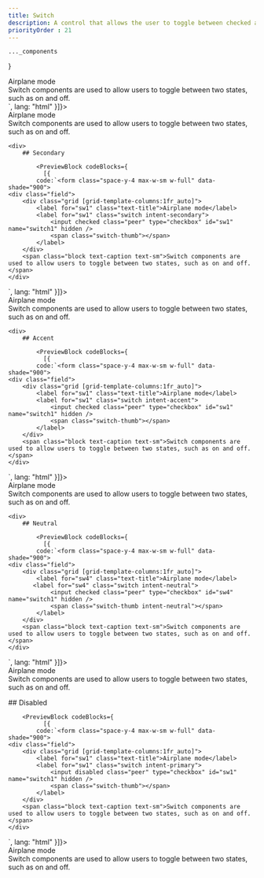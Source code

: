 ```yaml
---
title: Switch
description: A control that allows the user to toggle between checked and not checked.
priorityOrder : 21
---
```



    ..._components
}

<div className="space-y-20">
    <PreviewBlock codeBlocks={
              [{
            code:`<form class="space-y-4 max-w-sm w-full" data-shade="900">
    <div class="field">
        <div class="grid [grid-template-columns:1fr_auto]">
            <label for="sw1" class="text-title">Airplane mode</label>
            <label for="sw1" class="switch intent-primary">
                <input checked class="peer" type="checkbox" id="sw1" name="switch1" hidden />
                <span class="switch-thumb"></span>
            </label>
        </div>
        <span class="block text-caption text-sm">Switch components are used to allow users to toggle between two states, such as on and off.</span>
    </div>
</form>`,
              lang: "html"
          }]}>
        <form class="space-y-4 max-w-sm w-full" data-shade="900">
            <div class="field">
                <div class="grid [grid-template-columns:1fr_auto]">
                    <label for="sw1" class="text-title">Airplane mode</label>
                    <label for="sw1" class="switch intent-primary">
                        <input checked class="peer" type="checkbox" id="sw1" name="switch1" hidden />
                        <span class="switch-thumb"></span>
                    </label>
                </div>
                <span class="block text-caption text-sm">Switch components are used to allow users to toggle between two states, such as on and off.</span>
            </div>
        </form>
    </PreviewBlock>

    <div>
        ## Secondary

            <PreviewBlock codeBlocks={
              [{
            code:`<form class="space-y-4 max-w-sm w-full" data-shade="900">
    <div class="field">
        <div class="grid [grid-template-columns:1fr_auto]">
            <label for="sw1" class="text-title">Airplane mode</label>
            <label for="sw1" class="switch intent-secondary">
                <input checked class="peer" type="checkbox" id="sw1" name="switch1" hidden />
                <span class="switch-thumb"></span>
            </label>
        </div>
        <span class="block text-caption text-sm">Switch components are used to allow users to toggle between two states, such as on and off.</span>
    </div>
</form>`,
              lang: "html"
          }]}>
            <form class="space-y-4 max-w-sm w-full" data-shade="900">
                <div class="field">
                    <div class="grid [grid-template-columns:1fr_auto]">
                        <label for="sw2" class="text-title">Airplane mode</label>
                        <label for="sw2" class="switch intent-secondary">
                            <input checked class="peer" type="checkbox" id="sw2" name="switch1" hidden />
                            <span class="switch-thumb"></span>
                        </label>
                    </div>
                    <span class="block text-caption text-sm">Switch components are used to allow users to toggle between two states, such as on and off.</span>
                </div>
            </form>
        </PreviewBlock>
    </div>

    <div>
        ## Accent

            <PreviewBlock codeBlocks={
              [{
            code:`<form class="space-y-4 max-w-sm w-full" data-shade="900">
    <div class="field">
        <div class="grid [grid-template-columns:1fr_auto]">
            <label for="sw1" class="text-title">Airplane mode</label>
            <label for="sw1" class="switch intent-accent">
                <input checked class="peer" type="checkbox" id="sw1" name="switch1" hidden />
                <span class="switch-thumb"></span>
            </label>
        </div>
        <span class="block text-caption text-sm">Switch components are used to allow users to toggle between two states, such as on and off.</span>
    </div>
</form>`,
              lang: "html"
          }]}>
            <form class="space-y-4 max-w-sm w-full" data-shade="900">
                <div class="field">
                    <div class="grid [grid-template-columns:1fr_auto]">
                        <label for="sw3" class="text-title">Airplane mode</label>
                        <label for="sw3" class="switch intent-accent">
                            <input checked class="peer" type="checkbox" id="sw3" name="switch1" hidden />
                            <span class="switch-thumb"></span>
                        </label>
                    </div>
                    <span class="block text-caption text-sm">Switch components are used to allow users to toggle between two states, such as on and off.</span>
                </div>
            </form>
        </PreviewBlock>
    </div>

    <div>
        ## Neutral

            <PreviewBlock codeBlocks={
              [{
            code:`<form class="space-y-4 max-w-sm w-full" data-shade="900">
    <div class="field">
        <div class="grid [grid-template-columns:1fr_auto]">
            <label for="sw4" class="text-title">Airplane mode</label>
           <label for="sw4" class="switch intent-neutral">
                <input checked class="peer" type="checkbox" id="sw4" name="switch1" hidden />
                <span class="switch-thumb intent-neutral"></span>
            </label>
        </div>
        <span class="block text-caption text-sm">Switch components are used to allow users to toggle between two states, such as on and off.</span>
    </div>
</form>`,
              lang: "html"
          }]}>
            <form class="space-y-4 max-w-sm w-full" data-shade="900">
                <div class="field">
                    <div class="grid [grid-template-columns:1fr_auto]">
                        <label for="sw4" class="text-title">Airplane mode</label>
                        <label for="sw4" class="switch intent-neutral">
                        <input checked class="peer" type="checkbox" id="sw4" name="switch1" hidden />
                        <span class="switch-thumb intent-neutral"></span>
                    </label>
                    </div>
                    <span class="block text-caption text-sm">Switch components are used to allow users to toggle between two states, such as on and off.</span>
                </div>
            </form>
        </PreviewBlock>
    </div>
    <div>
        ## Disabled

        <PreviewBlock codeBlocks={
              [{
            code:`<form class="space-y-4 max-w-sm w-full" data-shade="900">
    <div class="field">
        <div class="grid [grid-template-columns:1fr_auto]">
            <label for="sw1" class="text-title">Airplane mode</label>
            <label for="sw1" class="switch intent-primary">
                <input disabled class="peer" type="checkbox" id="sw1" name="switch1" hidden />
                <span class="switch-thumb"></span>
            </label>
        </div>
        <span class="block text-caption text-sm">Switch components are used to allow users to toggle between two states, such as on and off.</span>
    </div>
</form>`,
              lang: "html"
          }]}>
            <form class="space-y-4 max-w-sm w-full" data-shade="900">
                <div class="field">
                    <div class="grid [grid-template-columns:1fr_auto]">
                        <label for="sw5" class="text-title">Airplane mode</label>
                        <label for="sw5" class="switch intent-primary">
                            <input disabled class="peer" type="checkbox" id="sw5" name="switch1" hidden />
                            <span class="switch-thumb"></span>
                        </label>
                    </div>
                    <span class="block text-caption text-sm">Switch components are used to allow users to toggle between two states, such as on and off.</span>
                </div>
            </form>
        </PreviewBlock>
    </div>
</div>